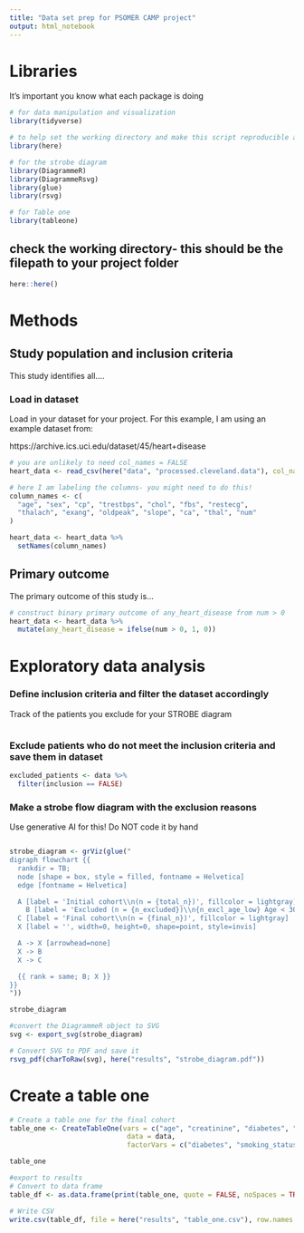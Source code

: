 ```yaml
---
title: "Data set prep for PSOMER CAMP project"
output: html_notebook
---
```


# Libraries

It's important you know what each package is doing
```r
# for data manipulation and visualization
library(tidyverse)

# to help set the working directory and make this script reproducible across different machines
library(here)

# for the strobe diagram
library(DiagrammeR)
library(DiagrammeRsvg) 
library(glue)
library(rsvg)

# for Table one
library(tableone) 
```

## check the working directory- this should be the filepath to your project folder

```r
here::here()
```

# Methods

## Study population and inclusion criteria

This study identifies all....

### Load in dataset

Load in your dataset for your project. For this example, I am using an example dataset from: 

https://archive.ics.uci.edu/dataset/45/heart+disease

```r
# you are unlikely to need col_names = FALSE
heart_data <- read_csv(here("data", "processed.cleveland.data"), col_names = FALSE)

# here I am labeling the columns- you might need to do this!
column_names <- c(
  "age", "sex", "cp", "trestbps", "chol", "fbs", "restecg",
  "thalach", "exang", "oldpeak", "slope", "ca", "thal", "num"
)

heart_data <- heart_data %>%
  setNames(column_names)
```

## Primary outcome

The primary outcome of this study is...
```r
# construct binary primary outcome of any_heart_disease from num > 0
heart_data <- heart_data %>%
  mutate(any_heart_disease = ifelse(num > 0, 1, 0))
```

# Exploratory data analysis


### Define inclusion criteria and filter the dataset accordingly
Track of the patients you exclude for your STROBE diagram
```r

```



### Exclude patients who do not meet the inclusion criteria and save them in dataset

```r
excluded_patients <- data %>%
  filter(inclusion == FALSE)
```

### Make a strobe flow diagram with the exclusion reasons

Use generative AI for this! Do NOT code it by hand

```r

```

```r
strobe_diagram <- grViz(glue("
digraph flowchart {{
  rankdir = TB;
  node [shape = box, style = filled, fontname = Helvetica]
  edge [fontname = Helvetica]

  A [label = 'Initial cohort\\n(n = {total_n})', fillcolor = lightgray]
    B [label = 'Excluded (n = {n_excluded})\\n{n_excl_age_low} Age < 30\\n{n_excl_age_high} Age > 70\\n{n_excl_cr_low} Creatinine < 0.5\\n{n_excl_cr_high} Creatinine > 1.5', fillcolor = lightblue]
  C [label = 'Final cohort\\n(n = {final_n})', fillcolor = lightgray]
  X [label = '', width=0, height=0, shape=point, style=invis]

  A -> X [arrowhead=none]
  X -> B
  X -> C 

  {{ rank = same; B; X }}
}}
"))

strobe_diagram
```

```r
#convert the DiagrammeR object to SVG
svg <- export_svg(strobe_diagram)

# Convert SVG to PDF and save it
rsvg_pdf(charToRaw(svg), here("results", "strobe_diagram.pdf"))
```

# Create a table one

```r
# Create a table one for the final cohort
table_one <- CreateTableOne(vars = c("age", "creatinine", "diabetes", "BMI", "smoking_status", "outcome"),
                             data = data,
                             factorVars = c("diabetes", "smoking_status", "outcome"))

table_one


```

```r
#export to results
# Convert to data frame
table_df <- as.data.frame(print(table_one, quote = FALSE, noSpaces = TRUE))

# Write CSV
write.csv(table_df, file = here("results", "table_one.csv"), row.names = TRUE)
```




